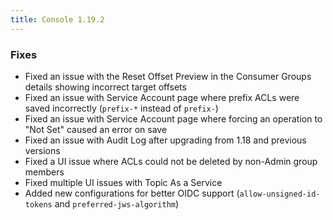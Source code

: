 ```yaml
---
title: Console 1.19.2
---
```



### Fixes

- Fixed an issue with the Reset Offset Preview in the Consumer Groups details showing incorrect target offsets
- Fixed an issue with Service Account page where prefix ACLs were saved incorrectly (`prefix-*` instead of `prefix-`)
- Fixed an issue with Service Account page where forcing an operation to "Not Set" caused an error on save
- Fixed an issue with Audit Log after upgrading from 1.18 and previous versions
- Fixed a UI issue where ACLs could not be deleted by non-Admin group members
- Fixed multiple UI issues with Topic As a Service
- Added new configurations for better OIDC support (`allow-unsigned-id-tokens` and `preferred-jws-algorithm`)
